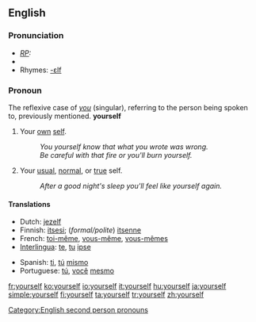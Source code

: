==English==

===Pronunciation===
{{English reflexive pronouns}}
* ''[[RP]]:'' {{IPA|/jɔːˈself/}}
*{{audio|en-us-yourself.ogg|Audio (US)}}
*Rhymes: [[Rhymes:English:-ɛlf|-ɛlf]]

===Pronoun===
The reflexive case of ''[[you]]'' (singular), referring to the person being spoken to, previously mentioned.
'''yourself'''

# Your [[own]] [[self]].
#: ''You yourself know that what you wrote was wrong.''
#: ''Be careful with that fire or you'll burn yourself.''
# Your [[usual]], [[normal]], or [[true]] self.
#: ''After a good night's sleep you'll feel like yourself again.''

====Translations====
{{top}}
*Dutch: [[jezelf]]
*Finnish: [[itsesi]]; (''formal/polite'') [[itsenne]]
*French: [[toi-même]], [[vous-même]], [[vous-mêmes]]
*[[Interlingua]]: [[te]], [[tu]] [[ipse]]
{{mid}}
*Spanish: [[ti]], [[tú]] [[mismo]]
*Portuguese: [[tú]], [[você]] [[mesmo]]
{{bottom}}

[[Category:English second person pronouns]]

[[fr:yourself]]
[[ko:yourself]]
[[io:yourself]]
[[it:yourself]]
[[hu:yourself]]
[[ja:yourself]]
[[simple:yourself]]
[[fi:yourself]]
[[ta:yourself]]
[[tr:yourself]]
[[zh:yourself]]